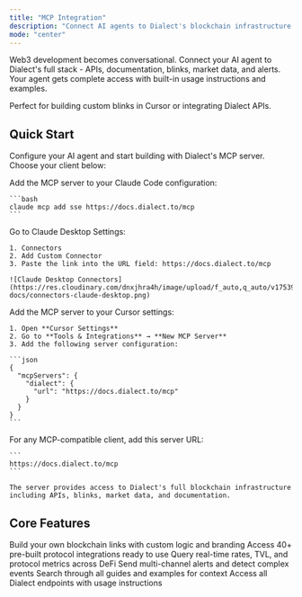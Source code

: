 ```yaml
---
title: "MCP Integration"
description: "Connect AI agents to Dialect's blockchain infrastructure via Model Context Protocol."
mode: "center"
---
```


Web3 development becomes conversational. Connect your AI agent to Dialect's full stack - APIs, documentation, blinks, market data, and alerts. Your agent gets complete access with built-in usage instructions and examples.

Perfect for building custom blinks in Cursor or integrating Dialect APIs.

## Quick Start

Configure your AI agent and start building with Dialect's MCP server. Choose your client below:

<Tabs>
  <Tab title="Claude Code">
    Add the MCP server to your Claude Code configuration:

    ```bash
    claude mcp add sse https://docs.dialect.to/mcp
    ```
  </Tab>
  
  <Tab title="Claude Desktop">
    Go to Claude Desktop Settings:
    
    1. Connectors
    2. Add Custom Connector
    3. Paste the link into the URL field: https://docs.dialect.to/mcp

    ![Claude Desktop Connectors](https://res.cloudinary.com/dnxjhra4h/image/upload/f_auto,q_auto/v1753984515/dialect-docs/connectors-claude-desktop.png)
  </Tab>

  <Tab title="Cursor">
    Add the MCP server to your Cursor settings:

    1. Open **Cursor Settings** 
    2. Go to **Tools & Integrations** → **New MCP Server**
    3. Add the following server configuration:

    ```json
    {
      "mcpServers": {
        "dialect": {
          "url": "https://docs.dialect.to/mcp"
        }
      }
    }
    ```
  </Tab>

  <Tab title="General / Other Clients">
    For any MCP-compatible client, add this server URL:

    ```
    https://docs.dialect.to/mcp
    ```

    The server provides access to Dialect's full blockchain infrastructure including APIs, blinks, market data, and documentation.
  </Tab>
</Tabs>


## Core Features

<CardGroup cols={2}>
  <Card title="Blinks" icon="hammer">
    Build your own blockchain links with custom logic and branding
  </Card>
  <Card title="Standard Blinks Library" icon="cube">
    Access 40+ pre-built protocol integrations ready to use
  </Card>
  <Card title="Markets API" icon="chart-bar">
    Query real-time rates, TVL, and protocol metrics across DeFi
  </Card>
  <Card title="Alerts & Notifications" icon="bell">
    Send multi-channel alerts and detect complex events
  </Card>
  <Card title="Documentation Search" icon="book-open">
    Search through all guides and examples for context
  </Card>
  <Card title="API Integration" icon="code">
    Access all Dialect endpoints with usage instructions
  </Card>
</CardGroup>

